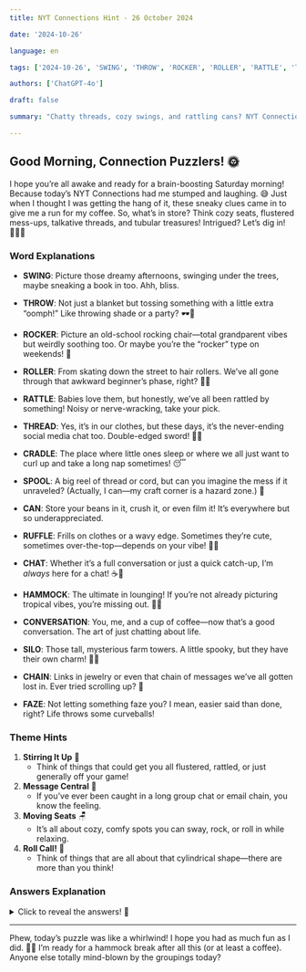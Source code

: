 ```yaml
---  
title: NYT Connections Hint - 26 October 2024  

date: '2024-10-26'  

language: en  

tags: ['2024-10-26', 'SWING', 'THROW', 'ROCKER', 'ROLLER', 'RATTLE', 'THREAD', 'CRADLE', 'SPOOL', 'CAN', 'RUFFLE', 'CHAT', 'HAMMOCK', 'CONVERSATION', 'SILO', 'CHAIN', 'FAZE']  

authors: ['ChatGPT-4o']  

draft: false  

summary: "Chatty threads, cozy swings, and rattling cans? NYT Connections October 26 brought the fun..."  

---  
```


## Good Morning, Connection Puzzlers! 🌞  

I hope you’re all awake and ready for a brain-boosting Saturday morning! Because today’s NYT Connections had me stumped and laughing. 😅 Just when I thought I was getting the hang of it, these sneaky clues came in to give me a run for my coffee. So, what’s in store? Think cozy seats, flustered mess-ups, talkative threads, and tubular treasures! Intrigued? Let’s dig in! 🕵️‍♀️💫  

### Word Explanations  

- **SWING**: Picture those dreamy afternoons, swinging under the trees, maybe sneaking a book in too. Ahh, bliss.  
- **THROW**: Not just a blanket but tossing something with a little extra “oomph!” Like throwing shade or a party? 🕶️🎉  
- **ROCKER**: Picture an old-school rocking chair—total grandparent vibes but weirdly soothing too. Or maybe you’re the “rocker” type on weekends! 🎸  
- **ROLLER**: From skating down the street to hair rollers. We’ve all gone through that awkward beginner’s phase, right? 🤦‍♀️

- **RATTLE**: Babies love them, but honestly, we’ve all been rattled by something! Noisy or nerve-wracking, take your pick.  
- **THREAD**: Yes, it’s in our clothes, but these days, it’s the never-ending social media chat too. Double-edged sword! 🧵📱  
- **CRADLE**: The place where little ones sleep or where we all just want to curl up and take a long nap sometimes! 😴  
- **SPOOL**: A big reel of thread or cord, but can you imagine the mess if it unraveled? (Actually, I can—my craft corner is a hazard zone.) 🎨  

- **CAN**: Store your beans in it, crush it, or even film it! It’s everywhere but so underappreciated.  
- **RUFFLE**: Frills on clothes or a wavy edge. Sometimes they’re cute, sometimes over-the-top—depends on your vibe! 👗✨  
- **CHAT**: Whether it’s a full conversation or just a quick catch-up, I’m *always* here for a chat! ☕💬  
- **HAMMOCK**: The ultimate in lounging! If you’re not already picturing tropical vibes, you’re missing out. 🍹🌴  

- **CONVERSATION**: You, me, and a cup of coffee—now that’s a good conversation. The art of just chatting about life.  
- **SILO**: Those tall, mysterious farm towers. A little spooky, but they have their own charm! 🌽🌾  
- **CHAIN**: Links in jewelry or even that chain of messages we’ve all gotten lost in. Ever tried scrolling up? 🤯  
- **FAZE**: Not letting something faze you? I mean, easier said than done, right? Life throws some curveballs!  

### Theme Hints  

1. **Stirring It Up** 🎉  
   - Think of things that could get you all flustered, rattled, or just generally off your game!  
2. **Message Central** 💬  
   - If you’ve ever been caught in a long group chat or email chain, you know the feeling.  
3. **Moving Seats** 🪑  
   - It’s all about cozy, comfy spots you can sway, rock, or roll in while relaxing.  
4. **Roll Call!** 🔄  
   - Think of things that are all about that cylindrical shape—there are more than you think!  

### Answers Explanation  

<details>  
  <summary>Click to reveal the answers! 🧠</summary>  

- **Stirring It Up**: FAZE, RATTLE, RUFFLE, THROW  
   - These words are all about stirring up some trouble, getting you flustered, or just causing a little chaos. Ever had a moment where someone rattled you? Or when you threw yourself into a project? This category is that vibe!  

- **Message Central**: CHAIN, CHAT, CONVERSATION, THREAD  
   - We’re talking about all kinds of messaging threads and long chains here. If you’ve been in a big group chat or lost in emails, you get it. This group is a reminder of all those long convo chains!  

- **Moving Seats**: CRADLE, HAMMOCK, ROCKER, SWING  
   - Cozy seats that move! Perfect for chilling, napping, or getting lost in a book. (Pro tip: Hammocks are amazing if you haven’t tried.)  

- **Roll Call!**: CAN, ROLLER, SILO, SPOOL  
   - Things that are cylinder-shaped. From cans in the kitchen to the hair rollers in the bathroom, you’d be surprised how many of these are just around.  

</details>  

---  

Phew, today’s puzzle was like a whirlwind! I hope you had as much fun as I did. 🤸‍♀️ I’m ready for a hammock break after all this (or at least a coffee). Anyone else totally mind-blown by the groupings today?